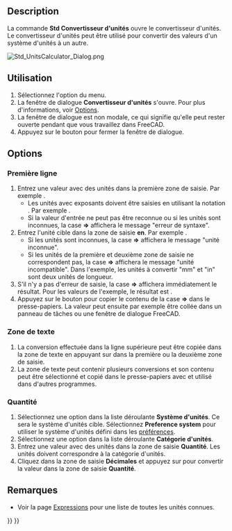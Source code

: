 <languages/>

{{Docnav/fr
|[[Std_DemoMode/fr|Vue en rotation]]
|[[Std_DlgCustomize/fr|Personnaliser]]
|[[Std_Tools_Menu/fr|Menu Outils]]
|IconL=Std_DemoMode.svg
|IconR=Std_DlgCustomize.svg
|IconC=Freecad.svg
}}

{{GuiCommand/fr
|Name=Std UnitsCalculator
|Name/fr=Std Convertisseur d'unités
|MenuLocation=Outils → Convertir des unités...
|Workbenches=Tous
}}

==Description==

La commande '''Std Convertisseur d'unités''' ouvre le convertisseur d'unités. Le convertisseur d'unités peut être utilisé pour convertir des valeurs d'un système d'unités à un autre.

[[Image:Std_UnitsCalculator_Dialog.png]]
{{Caption|Fenêtre de dialogue Convertisseur d'unités}}

<span id="Usage"></span>
==Utilisation==

# Sélectionnez l'option {{MenuCommand|Outils → [[Image:Std_UnitsCalculator.svg|16px]] Convertir des unités...}} du menu.
# La fenêtre de dialogue '''Convertisseur d'unités''' s'ouvre. Pour plus d'informations, voir [[#Options|Options]].
# La fenêtre de dialogue est non modale, ce qui signifie qu'elle peut rester ouverte pendant que vous travaillez dans FreeCAD.
# Appuyez sur le bouton {{Button|Fermer}} pour fermer la fenêtre de dialogue.

==Options==

<span id="Top_row"></span>
=== Première ligne ===

# Entrez une valeur avec des unités dans la première zone de saisie. Par exemple {{Value|10 mm}}.
#* Les unités avec exposants doivent être saisies en utilisant la notation {{Value|^}}. Par exemple {{Value|1 m^2}}.
#* Si la valeur d'entrée ne peut pas être reconnue ou si les unités sont inconnues, la case '''=>''' affichera le message "erreur de syntaxe".
# Entrez l'unité cible dans la zone de saisie '''en'''. Par exemple {{Value|in}}.
#* Si les unités sont inconnues, la case '''=>''' affichera le message "unité inconnue".
#* Si les unités de la première et deuxième zone de saisie ne correspondent pas, la case '''=>''' affichera le message "unité incompatible". Dans l'exemple, les unités à convertir "mm" et "in" sont deux unités de longueur.
# S'il n'y a pas d'erreur de saisie, la case '''=>''' affichera immédiatement le résultat. Pour les valeurs de l'exemple, le résultat est {{Value|0,394 in}}.
# Appuyez sur le bouton {{Button|Copier}} pour copier le contenu de la case '''=>''' dans le presse-papiers. La valeur peut ensuite par exemple être collée dans un panneau de tâches ou une fenêtre de dialogue FreeCAD.

<span id="Text_area"></span>
=== Zone de texte ===

# La conversion effectuée dans la ligne supérieure peut être copiée dans la zone de texte en appuyant sur {{KEY|Entrée}} dans la première ou la deuxième zone de saisie.
# La zone de texte peut contenir plusieurs conversions et son contenu peut être sélectionné et copié dans le presse-papiers avec {{KEY|Ctrl+C}} et utilisé dans d'autres programmes.

<span id="Quantity"></span>
=== Quantité ===

# Sélectionnez une option dans la liste déroulante '''Système d'unités'''. Ce sera le système d'unités cible. Sélectionnez '''Preference system''' pour utiliser le système d'unités défini dans les [[Preferences_Editor/fr#Unit.C3.A9s|préférences]].
# Sélectionnez une option dans la liste déroulante '''Catégorie d'unités'''.
# Entrez une valeur avec des unités dans la zone de saisie '''Quantité'''. Les unités doivent correspondre à la catégorie d'unités.
# Cliquez dans la zone de saisie '''Décimales''' et appuyez sur {{KEY|Entrée}} pour convertir la valeur dans la zone de saisie '''Quantité'''.

<span id="Notes"></span>
==Remarques==

* Voir la page [[Expressions/fr#Unit.C3.A9s|Expressions]] pour une liste de toutes les unités connues.


{{Docnav/fr
|[[Std_DemoMode/fr|Vue en rotation]]
|[[Std_DlgCustomize/fr|Personnaliser]]
|[[Std_Tools_Menu/fr|Menu Outils]]
|IconL=Std_DemoMode.svg
|IconR=Std_DlgCustomize.svg
|IconC=Freecad.svg
}}

{{Std_Base_navi{{#translation:}}}}
{{Userdocnavi{{#translation:}}}}